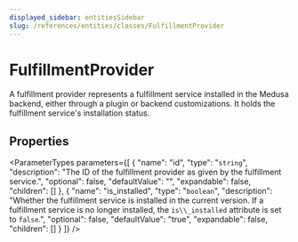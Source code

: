 ```yaml
---
displayed_sidebar: entitiesSidebar
slug: /references/entities/classes/FulfillmentProvider
---
```



# FulfillmentProvider

A fulfillment provider represents a fulfillment service installed in the Medusa backend, either through a plugin or backend customizations. It holds the fulfillment service's installation status.

## Properties

<ParameterTypes parameters={[
  {
    "name": "id",
    "type": "`string`",
    "description": "The ID of the fulfillment provider as given by the fulfillment service.",
    "optional": false,
    "defaultValue": "",
    "expandable": false,
    "children": []
  },
  {
    "name": "is_installed",
    "type": "`boolean`",
    "description": "Whether the fulfillment service is installed in the current version. If a fulfillment service is no longer installed, the `is\\_installed` attribute is set to `false`.",
    "optional": false,
    "defaultValue": "true",
    "expandable": false,
    "children": []
  }
]} />
